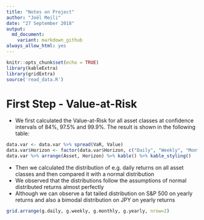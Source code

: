 ```yaml
---
title: "Notes on Project"
author: "Joël Meili"
date: "27 September 2018"
output:
  md_document:
    variant: markdown_github
always_allow_html: yes
---
```


```r
knitr::opts_chunk$set(echo = TRUE)
library(kableExtra)
library(gridExtra)
source('read_data.R')
```

# First Step - Value-at-Risk
- We first calculated the Value-at-Risk for all asset classes at confidence intervals of 84%, 97.5% and 99.9%. The result is shown in the following table:

```r
data.var <- data.var %>% spread(VaR, Value)
data.var$Horizon <- factor(data.var$Horizon, c("Daily", "Weekly", "Monthly", "Yearly"))
data.var %>% arrange(Asset, Horizon) %>% kable() %>% kable_styling()
```
- Then we calculated the distribution of e.g. daily returns on all asset classes and then compared it with a normal distribution
- We observed that the distributions follow the assumptions of normal distributed returns almost perfectly
- Although we can observe a fat tailed distribution on S&P 500 on yearly returns and also a bimodal distribution on JPY on yearly returns

```r
grid.arrange(g.daily, g.weekly, g.monthly, g.yearly, nrow=2)
```





